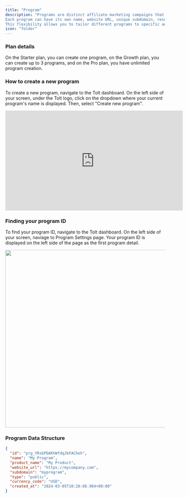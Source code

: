 ```yaml
---
title: "Program"
description: "Programs are distinct affiliate marketing campaigns that you can manage separately.
Each program can have its own name, website URL, unique subdomain, resources, commission structure and branded partner portal.
This flexibility allows you to tailor different programs to specific audiences or affiliates (e.g. Agency Partners and Influencers)."
icon: "folder"
---
```


### Plan details

On the Starter plan, you can create one program, on the Growth plan, you can create up to 3 programs, and on the Pro plan, you have unlimited program creation.

### How to create a new program

To create a new program, navigate to the Tolt dashboard. On the left side of your screen, under the Tolt logo, click on the dropdown where your current program's name is displayed. Then, select "Create new program".
​

<iframe
  width="560"
  height="315"
  src="https://www.youtube.com/embed/wn4kXKmtTkQ?si=chSsVSWqmA-_sF8y"
  title="YouTube video player"
  frameborder="0"
  allow="accelerometer; autoplay; clipboard-write; encrypted-media; gyroscope; picture-in-picture; web-share"
  referrerpolicy="strict-origin-when-cross-origin"
  allowfullscreen
></iframe>

### Finding your program ID

To find your program ID, navigate to the Tolt dashboard.
On the left side of your screen, naviage to Program Settings page.
Your program ID is displayed on the left side of the page as the first program detail.

<img
  width="560"
  src="https://files.tolt.io/1738834379941-Screenshot_2025-02-06_at_10.32.40.png"
/>

### Program Data Structure

```json
{
  "id": "prg_YRsbPDAKhWfdqJbFACheh",
  "name": "My Program",
  "product_name": "My Product",
  "website_url": "https://mycompany.com",
  "subdomain": "myprogram",
  "type": "public",
  "currency_code": "USD",
  "created_at": "2024-03-05T10:28:08.984+00:00"
}
```
